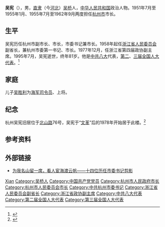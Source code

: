 {{Otheruses|other=名为吴宪的其他人物|吴宪}}

'''吴宪'''（{{bd|1915年|6月|2001年|}}），男，[[直隶省|直隶]]（今[[河北|河北]]）[[吴桥|吴桥]]人，[[中华人民共和国|中华人民共和国]]政治人物。1951年7月至1955年1月、1955年7月至1962年9月两度担任[[杭州市|杭州市]]市长。

== 生平 ==
吴宪历任杭州市副市长、市长，市委书记兼市长。1958年起任[[浙江省人民委员会|浙江省人民委员会]]副省长，兼杭州市委第一书记、市长。1977年12月，任浙江省第四届政协副主席。1995年7月，吴宪逝世，终年81岁。他是[[中国共产党第八次全国代表大会|中共八大]]代表，[[第二届全国人民代表大会代表名单|第二]]、[[第三届全国人民代表大会代表名单|三届]][[全国人民代表大会代表|全国人大代表]]。<ref >{{cite web |url=http://www.worldwu.com/Article/art/Person/201210/13967.html |language= |title=海军司令员吴胜利和父亲吴宪 |publisher=吴氏网 |date=2012-10-22 |accessdate= |archive-date=2016-03-04 |archive-url=https://web.archive.org/web/20160304114131/http://www.worldwu.com/Article/art/Person/201210/13967.html |dead-url=no }}</ref>

== 家庭 ==
儿子[[吴胜利|吴胜利]]为[[中国人民解放军海军|海军]][[司令员|司令员]]、上将。

== 纪念 ==
杭州吴宪旧居位于[[北山街|北山路]]76号，吴宪于“[[文化大革命|文革]]”后的1978年开始居于此楼。<ref>{{cite web |url=http://www.aibaohu.com/2009/02/20090224140658-34023.html |language= |title=杭州吴宪旧居 |publisher=中国历史建筑保护网 |date=2015-8 |accessdate= |deadurl=yes |archiveurl=https://web.archive.org/web/20160304070608/http://www.aibaohu.com/2009/02/20090224140658-34023.html |archivedate=2016年3月4日 |df= }}</ref>

== 参考资料 ==
{{reflist}}

== 外部链接 ==
*[http://bbs.hangzhou.com.cn/thread-3274745-1-1.html 为我名山留一席，看人宦海渡云帆——十四位历任市委书记剪影]{{Wayback|url=http://bbs.hangzhou.com.cn/thread-3274745-1-1.html |date=20160304115002 }}

{{杭州市市长}}

{{Authority control}}
{{DEFAULTSORT:Wu吴}}
[[Category:吴姓|Xian]]
[[Category:吴桥人|Category:吴桥人]]
[[Category:中国共产党党员|Category:中国共产党党员]]
[[Category:杭州市人民政府市长|Category:杭州市人民政府市长]]
[[Category:杭州市人民委员会市长|Category:杭州市人民委员会市长]]
[[Category:中共杭州市委书记|Category:中共杭州市委书记]]
[[Category:浙江省人民委员会副省长|Category:浙江省人民委员会副省长]]
[[Category:浙江省政协副主席|Category:浙江省政协副主席]]
[[Category:中共八大代表|Category:中共八大代表]]
[[Category:第二届全国人大代表|Category:第二届全国人大代表]]
[[Category:第三届全国人大代表|Category:第三届全国人大代表]]